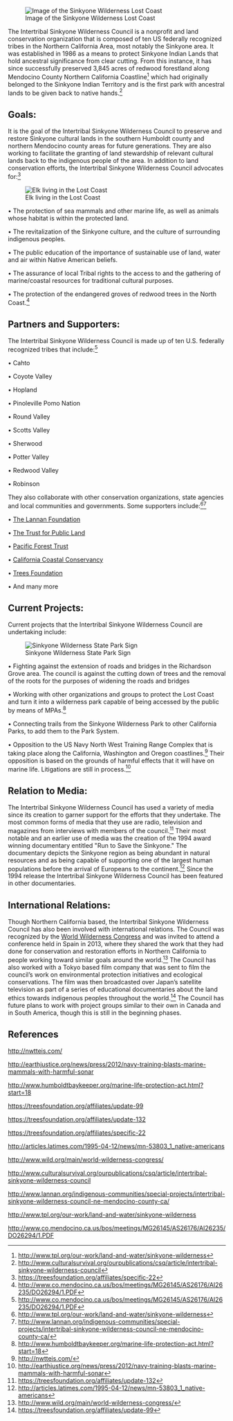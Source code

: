 {{ANTH329inprogress|May 15, 2014}}

[[Image:Lost_coast_1.jpg|thumb|left|Image of the Sinkyone Wilderness Lost Coast]]

The Intertribal Sinkyone Wilderness Council is a nonprofit and land conservation organization that is composed of ten US federally recognized tribes in the Northern California Area, most notably the Sinkyone area. It was established in 1986 as a means to protect Sinkyone Indian Lands that hold ancestral significance from clear cutting. From this instance, it has since successfully preserved 3,845 acres of redwood forestland along Mendocino County Northern California Coastline<ref>
http://www.tpl.org/our-work/land-and-water/sinkyone-wilderness
</ref> which had originally belonged to the Sinkyone Indian Territory and is the first park with ancestral lands to be given back to native hands.<ref>
http://www.culturalsurvival.org/ourpublications/csq/article/intertribal-sinkyone-wilderness-council
</ref> 

==Goals:==
It is the goal of the Intertribal Sinkyone Wilderness Council to preserve and restore Sinkyone cultural lands in the southern Humboldt county and northern Mendocino county areas for future generations. They are also working to facilitate the granting of land stewardship of relevant cultural lands back to the indigenous people of the area.
In addition to land conservation efforts, the Intertribal Sinkyone Wilderness Council advocates for:<ref>
https://treesfoundation.org/affiliates/specific-22
</ref>

[[Image:Elk_lost_coast.jpg|thumb|Elk living in the Lost Coast]]

•	The protection of sea mammals and other marine life, as well as animals whose habitat is within the protected land. 

•	The revitalization of the Sinkyone culture, and the culture of surrounding indigenous peoples.

•	The public education of the importance of sustainable use of land, water and air within Native American beliefs.

•	The assurance of local Tribal rights to the access to and the gathering of marine/coastal resources for traditional cultural purposes.

•	The protection of the endangered groves of redwood trees in the North Coast.<ref>
http://www.co.mendocino.ca.us/bos/meetings/MG26145/AS26176/AI26235/DO26294/1.PDF
</ref>

==Partners and Supporters:==
The Intertribal Sinkyone Wilderness Council is made up of ten U.S. federally recognized tribes that include:<ref>
http://www.co.mendocino.ca.us/bos/meetings/MG26145/AS26176/AI26235/DO26294/1.PDF
</ref> 

•	Cahto

•	Coyote Valley

•	Hopland

•	Pinoleville Pomo Nation

•	Round Valley

•	Scotts Valley

•	Sherwood

•	Potter Valley

•	Redwood Valley

•	Robinson


They also collaborate with other conservation organizations, state agencies and local communities and governments. Some supporters include:<ref>
http://www.tpl.org/our-work/land-and-water/sinkyone-wilderness
</ref><ref>
http://www.lannan.org/indigenous-communities/special-projects/intertribal-sinkyone-wilderness-council-ne-mendocino-county-ca/
</ref>

•	[http://www.lannan.org/ The Lannan Foundation]

•	[http://www.tpl.org/ The Trust for Public Land]

•	[https://pacificforest.org/ Pacific Forest Trust]

•	[http://scc.ca.gov/ California Coastal Conservancy]

•	[http://www.treesfoundation.org/ Trees Foundation]

•	And many more

==Current Projects:==
Current projects that the Intertribal Sinkyone Wilderness Council are undertaking include:

[[Image:Sinkyone_state_park.jpg|thumb|left|Sinkyone Wilderness State Park Sign]]

•	Fighting against the extension of roads and bridges in the Richardson Grove area. The council is against the cutting down of trees and the removal of the roots for the purposes of widening the roads and bridges

•	Working with other organizations and groups to protect the Lost Coast and turn it into a wilderness park capable of being accessed by the public by means of MPAs.<ref>
http://www.humboldtbaykeeper.org/marine-life-protection-act.html?start=18
</ref>

•	Connecting trails from the Sinkyone Wilderness Park to other California Parks, to add them to the Park System.

•	Opposition to the US Navy North West Training Range Complex that is taking place along the California, Washington and Oregon coastlines.<ref>
http://nwtteis.com/
</ref> Their opposition is based on the grounds of harmful effects that it will have on marine life. Litigations are still in process.<ref>
http://earthjustice.org/news/press/2012/navy-training-blasts-marine-mammals-with-harmful-sonar
</ref>

==Relation to Media:==
The Intertribal Sinkyone Wilderness Council has used a variety of media since its creation to garner support for the efforts that they undertake. The most common forms of media that they use are radio, television and magazines from interviews with members of the council.<ref>
https://treesfoundation.org/affiliates/update-132
</ref> 
Their most notable and an earlier use of media was the creation of the 1994 award winning documentary entitled "Run to Save the Sinkyone." The documentary depicts the Sinkyone region as being abundant in natural resources and as being capable of supporting one of the largest human populations before the arrival of Europeans to the continent.<ref>
http://articles.latimes.com/1995-04-12/news/mn-53803_1_native-americans
</ref> Since the 1994 release the Intertribal Sinkyone Wilderness Council has been featured in other documentaries.

==International Relations:==
Though Northern California based, the Intertribal Sinkyone Wilderness Council has also been involved with international relations. The Council was recognized by the [http://www.wild.org/main/world-wilderness-congress/ World Wilderness Congress] and was invited to attend a conference held in Spain in 2013, where they shared the work that they had done for conservation and restoration efforts in Northern California to people working toward similar goals around the world.<ref>
http://www.wild.org/main/world-wilderness-congress/
</ref>
The Council has also worked with a Tokyo based film company that was sent to film the council’s work on environmental protection initiatives and ecological conservations. The film was then  broadcasted over Japan’s satellite television as part of a series of educational documentaries about the land ethics towards indigenous peoples throughout the world.<ref>
https://treesfoundation.org/affiliates/update-99
</ref>
The Council has future plans to work with project groups similar to their own in Canada and in South America, though this is still in the beginning phases.

==References==

<references> http://nwtteis.com/ <references/>
<references> http://earthjustice.org/news/press/2012/navy-training-blasts-marine-mammals-with-harmful-sonar <references/>
<references> http://www.humboldtbaykeeper.org/marine-life-protection-act.html?start=18 <references/>
<references> https://treesfoundation.org/affiliates/update-99 <references/>
<references> https://treesfoundation.org/affiliates/update-132 <references/>
<references> https://treesfoundation.org/affiliates/specific-22 <references/>
<references> http://articles.latimes.com/1995-04-12/news/mn-53803_1_native-americans <references/>
<references> http://www.wild.org/main/world-wilderness-congress/ <references/>
<references> http://www.culturalsurvival.org/ourpublications/csq/article/intertribal-sinkyone-wilderness-council <references/>
<references> http://www.lannan.org/indigenous-communities/special-projects/intertribal-sinkyone-wilderness-council-ne-mendocino-county-ca/ <references/>
<references> http://www.tpl.org/our-work/land-and-water/sinkyone-wilderness <references/>
<references> http://www.co.mendocino.ca.us/bos/meetings/MG26145/AS26176/AI26235/DO26294/1.PDF <references/>